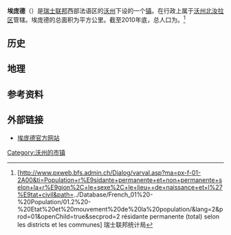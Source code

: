 {{瑞士市镇信息框
 | 市镇名称= 埃庞德
 | 原文名称             = {{lang|fr|Épendes}}
 | 图片                = 
 | 纹章 = Ependes-coat of arms.svg
 | 语言                   = [[法语|法语]]
 | 所属州               = 沃州
 | iso-code-region = 
 | 所属区               = [[沃州北汝拉区|沃州北汝拉区]]
 | lat_d=46|lat_m=45|lat_NS=N|long_d=6|long_m=36|long_EW=E
 | 邮政编码        = 1434
 | 市镇代码        = 5914
 | 面积                 = {{smn|4.83|5|100}}
 | 平均海拔        =  445
 | 人口               = {{smn|318|6}}
 | 主页  = www.ependes.ch
 | 市镇长           = Sylvain Homberger
 | 相邻市镇             = 
 | 友好城市             = 
|地图文件             = Karte Gemeinde Ependes 2013.png
|}}
'''埃庞德'''（{{lang-fr|Épendes}}）是[[瑞士联邦|瑞士联邦]]西部法语区的[[沃州|沃州]]下设的一个[[瑞士市镇|镇]]。在行政上属于[[沃州北汝拉区|沃州北汝拉区]]管辖。埃庞德的总面积为{{smn|4.83|5|100}}平方公里。截至2010年底，总人口为{{smn|318|6}}。<ref>{{fr}}[http://www.pxweb.bfs.admin.ch/Dialog/varval.asp?ma=px-f-01-2A00&ti=Population+r%E9sidante+permanente+et+non+permanente+selon+la+r%E9gion%2C+le+sexe%2C+le+lieu++de+naissance+et+l%27%E9tat+civil&path=../Database/French_01%20-%20Population/01.2%20-%20Etat%20et%20mouvement%20de%20la%20population/&lang=2&prod=01&openChild=true&secprod=2 résidante permanente (total) selon les districts et les communes] {{Wayback|url=http://www.pxweb.bfs.admin.ch/Dialog/varval.asp?ma=px-f-01-2A00&ti=Population+r%E9sidante+permanente+et+non+permanente+selon+la+r%E9gion%2C+le+sexe%2C+le+lieu++de+naissance+et+l%27%E9tat+civil&path=..%2FDatabase%2FFrench_01%20-%20Population%2F01.2%20-%20Etat%20et%20mouvement%20de%20la%20population%2F&lang=2&prod=01&openChild=true&secprod=2 |date=20150102165023 }} 瑞士联邦统计局</ref>

==历史==

==地理==

==参考资料==
{{reflist}}

==外部链接==
*{{fr}}[http://www.ependes.ch 埃庞德官方网站]{{Wayback|url=http://www.ependes.ch/ |date=20070929004109 }}

{{DEFAULTSORT:Ependes}}
{{沃州北汝拉区行政区划}}
[[Category:沃州的市镇|Category:沃州的市镇]]